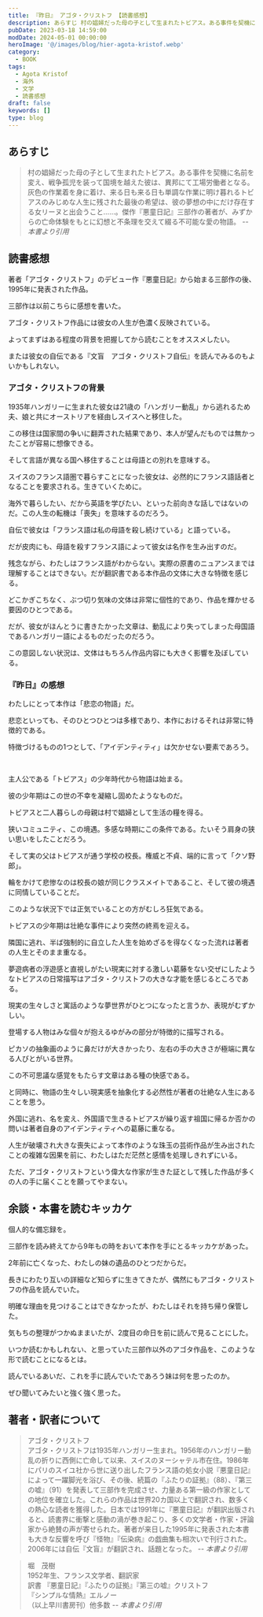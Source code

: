 ```yaml
---
title: 『昨日』 アゴタ・クリストフ 【読書感想】
description: あらすじ 村の娼婦だった母の子として生まれたトビアス。ある事件を契機に名前を変え、戦争孤児を装って国境を越えた彼は、異邦にて工場労働者となる。灰色の作業着を身に着け、来る日も来る日も単調な作業に明け暮れるトビアスのみじめな人生に残された最後の希望は、彼の夢想の中にだけ存在する女リーヌと出会うこと……。
pubDate: 2023-03-18 14:59:00
modDate: 2024-05-01 00:00:00
heroImage: '@/images/blog/hier-agota-kristof.webp'
category:
  - BOOK
tags:
  - Agota Kristof
  - 海外
  - 文学
  - 読書感想
draft: false
keywords: []
type: blog
---
```



## あらすじ

> 村の娼婦だった母の子として生まれたトビアス。ある事件を契機に名前を変え、戦争孤児を装って国境を越えた彼は、異邦にて工場労働者となる。灰色の作業着を身に着け、来る日も来る日も単調な作業に明け暮れるトビアスのみじめな人生に残された最後の希望は、彼の夢想の中にだけ存在する女リーヌと出会うこと……。傑作『悪童日記』三部作の著者が、みずからの亡命体験をもとに幻想と不条理を交えて綴る不可能な愛の物語。 <cite class='text-sm text-right block mt-2'>-- 本書より引用</cite>

## 読書感想

著者「アゴタ・クリストフ」のデビュー作『悪童日記』から始まる三部作の後、1995年に発表された作品。

三部作は以前こちらに感想を書いた。

<BlogCard
  title='『悪童日記』アゴタ・クリストフ【読書感想・あらすじ】'
  description='あらすじ 戦争が激しさを増し、双子の「ぼくら」は、小さな町に住むおばあちゃんのもとへ疎開した。その日から、ぼくらの過酷な日々が始まった。人間の醜さや哀しさ、世の不条理――非常な現実を目にするたびに、ぼくらはそれを克明に日記にしるす。戦争が暗い影を落とすなか、ぼくらはしたたかに生き抜いていく。人間の真'
  url='https://www.neputa-note.net/2016/11/epi/'
  domain='www.neputa-note.net'
/>

<BlogCard
  title='『ふたりの証拠』アゴタ・クリストフ【読書感想・あらすじ】'
  description='ふたりの証拠 (アゴタ・クリストフ) のあらすじと感想。戦争は終わった過酷な時代を生き延びた双子の兄弟一人は国境を越えて向こうの国へ。一人はおばあちゃんの家がある故国に留まり、別れた兄弟のために手記を描き続ける。厳しい新体制が支配する国で、彼がなにを求め、どう生きたかを伝えるために――強烈な'
  url='https://www.neputa-note.net/2016/12/epi/'
  domain='www.neputa-note.net'
/>

<BlogCard
  title='『第三の嘘』アゴタ・クリストフ【読書感想・あらすじ】'
  description='第三の嘘 (アゴタ・クリストフ) のあらすじと感想。 ベルリンの壁の崩壊後、双子の一人が何十年ぶりかに、子供の頃の思い出の小さな町に戻ってきた。彼は少年時代を思い返しながら、町をさまよい、ずっと以前に別れたままの兄弟をさがし求める。双子の兄弟がついに再会を果たしたとき、明かされる真実と嘘とは？'
  url='https://www.neputa-note.net/2017/01/epi/'
  domain='www.neputa-note.net'
/>

アゴタ・クリストフ作品には彼女の人生が色濃く反映されている。

よってまずはある程度の背景を把握してから読むことをオススメしたい。

または彼女の自伝である『文盲　アゴタ・クリストフ自伝』を読んでみるのもよいかもしれない。

<div class='not-prose'>
  <div data-vc_mylinkbox_id='888967318'></div>
</div>

### アゴタ・クリストフの背景

1935年ハンガリーに生まれた彼女は21歳の「ハンガリー動乱」から逃れるため夫、娘と共にオーストリアを経由しスイスへと移住した。

<BlogCard
  title='ハンガリー動乱(ハンガリーどうらん)とは？ 意味や使い方 - コトバンク'
  description='精選版 日本国語大辞典 - ハンガリー動乱の用語解説 - 一九五六年ハンガリーで起こった反スターリニズムの動乱。同年二月のスターリン批判をきっかけとして、ハンガリーではラーコシ独裁に対する不満がたかまり、一〇月ブダペストで反政府デモが勃発、ソ連軍が介入したが、反政府派に押されて首相...'
  url='https://kotobank.jp/word/%E3%83%8F%E3%83%B3%E3%82%AC%E3%83%AA%E3%83%BC%E5%8B%95%E4%B9%B1-117900'
  domain='kotobank.jp'
/>

この移住は国家間の争いに翻弄された結果であり、本人が望んだものでは無かったことが容易に想像できる。

そして言語が異なる国へ移住することは母語との別れを意味する。

スイスのフランス語圏で暮らすことになった彼女は、必然的にフランス語話者となることを要求される。生きていくために。

海外で暮らしたい、だから英語を学びたい、といった前向きな話しではないのだ。この人生の転機は「喪失」を意味するのだろう。

自伝で彼女は「フランス語は私の母語を殺し続けている」と語っている。

だが皮肉にも、母語を殺すフランス語によって彼女は名作を生み出すのだ。

残念ながら、わたしはフランス語がわからない。実際の原書のニュアンスまでは理解することはできない。だが翻訳書である本作品の文体に大きな特徴を感じる。

どこかぎこちなく、ぶつ切り気味の文体は非常に個性的であり、作品を輝かせる要因のひとつである。

だが、彼女がほんとうに書きたかった文章は、動乱により失ってしまった母国語であるハンガリー語によるものだったのだろう。

この意図しない状況は、文体はもちろん作品内容にも大きく影響を及ぼしている。

### 『昨日』の感想

わたしにとって本作は「悲恋の物語」だ。

悲恋といっても、そのひとつひとつは多様であり、本作におけるそれは非常に特徴的である。

特徴づけるものの1つとして、「アイデンティティ」は欠かせない要素であろう。

<br />

主人公である「トビアス」の少年時代から物語は始まる。

彼の少年期はこの世の不幸を凝縮し固めたようなものだ。

トビアスと二人暮らしの母親は村で娼婦として生活の糧を得る。

狭いコミュニティ、この境遇。多感な時期にこの条件である。たいそう肩身の狭い思いをしたことだろう。

そして実の父はトビアスが通う学校の校長。権威と不貞、端的に言って「クソ野郎」。

輪をかけて悲惨なのは校長の娘が同じクラスメイトであること、そして彼の境遇に同情していることだ。

このような状況下では正気でいることの方がむしろ狂気である。

トビアスの少年期は壮絶な事件により突然の終焉を迎える。

隣国に逃れ、半ば強制的に自立した人生を始めざるを得なくなった流れは著者の人生とそのまま重なる。

夢遊病者の浮遊感と直視しがたい現実に対する激しい葛藤をない交ぜにしたようなトビアスの日常描写はアゴタ・クリストフの大きな才能を感じるところである。

現実の生々しさと寓話のような夢世界がひとつになったと言うか、表現がむずかしい。

登場する人物はみな個々が抱えるゆがみの部分が特徴的に描写される。

ピカソの抽象画のように鼻だけが大きかったり、左右の手の大きさが極端に異なる人びとがいる世界。

この不可思議な感覚をもたらす文章はある種の快感である。

と同時に、物語の生々しい現実感を抽象化する必然性が著者の壮絶な人生にあることを思う。

外国に逃れ、名を変え、外国語で生きるトビアスが繰り返す祖国に帰るか否かの問いは著者自身のアイデンティティへの葛藤に重なる。

人生が破壊され大きな喪失によって本作のような珠玉の芸術作品が生み出されたことの複雑な因果を前に、わたしはただ茫然と感情を処理しきれずにいる。

ただ、アゴタ・クリストフという偉大な作家が生きた証として残した作品が多くの人の手に届くことを願ってやまない。

<div class='not-prose'>
  <div data-vc_mylinkbox_id='888967308'></div>
</div>

## 余談・本書を読むキッカケ

個人的な備忘録を。

三部作を読み終えてから9年もの時をおいて本作を手にとるキッカケがあった。

2年前に亡くなった、わたしの妹の遺品のひとつだからだ。

長きにわたり互いの詳細など知らずに生きてきたが、偶然にもアゴタ・クリストフの作品を読んでいた。

明確な理由を見つけることはできなかったが、わたしはそれを持ち帰り保管した。

気もちの整理がつかぬままいたが、2度目の命日を前に読んで見ることにした。

いつか読むかもしれない、と思っていた三部作以外のアゴタ作品を、このような形で読むことになるとは。

読んでいるあいだ、これを手に読んでいたであろう妹は何を思ったのか。

ぜひ聞いてみたいと強く強く思った。

## 著者・訳者について

> アゴタ・クリストフ<br />
> アゴタ・クリストフは1935年ハンガリー生まれ。1956年のハンガリー動乱の折りに西側に亡命して以来、スイスのヌーシャテル市在住。1986年にパリのスイユ社から世に送り出したフランス語の処女小説『悪童日記』によって一躍脚光を浴び、その後、続篇の『ふたりの証拠』（88）、『第三の嘘』（91）を発表して三部作を完成させ、力量ある第一級の作家としての地位を確立した。これらの作品は世界20カ国以上で翻訳され、数多くの熱心な読者を獲得した。日本では1991年に『悪童日記』が翻訳出版されると、読書界に衝撃と感動の渦が巻き起こり、多くの文学者・作家・評論家から絶賛の声が寄せられた。著者が来日した1995年に発表された本書も大きな反響を呼び『怪物』『伝染病』の戯曲集も相次いで刊行された。2006年には自伝『文盲』が翻訳され、話題となった。 <cite class='text-sm text-right block mt-2'>-- 本書より引用</cite>

> 堀　茂樹<br />
> 1952年生、フランス文学者、翻訳家<br />
> 訳書 『悪童日記』『ふたりの証拠』『第三の嘘』クリストフ<br />
> 『シンプルな情熱』エルノー<br />
> （以上早川書房刊）他多数 <cite class='text-sm text-right block mt-2'>-- 本書より引用</cite>
